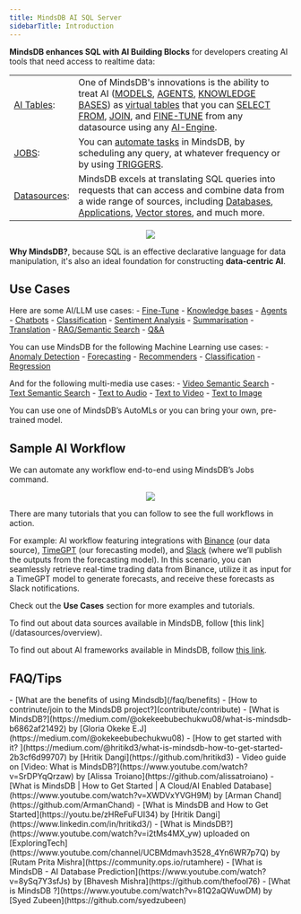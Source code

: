 ```yaml
---
title: MindsDB AI SQL Server
sidebarTitle: Introduction
---
```


<strong>MindsDB enhances SQL with AI Building Blocks</strong> for developers creating AI tools that need access to realtime data:


|  |  |
| -------- | ------- |
| [AI Tables](/ai-engines/overview): |  One of MindsDB's innovations is the ability to treat AI ([MODELS](/model-types), [AGENTS](/agents/agent), [KNOWLEDGE BASES](/agents/knowledge-bases)) as [virtual tables](/generative-ai-tables) that you can [SELECT FROM](/sql/get-single-prediction), [JOIN](/sql/get-batch-predictions), and [FINE-TUNE](/sql/api/finetune) from any datasource using any [AI-Engine](/ai-engines/overview). |
| [JOBS](/sql/create/jobs): | You can [automate tasks](/sql/create/jobs) in MindsDB, by scheduling any query, at whatever frequency or by using [TRIGGERS](/sql/create/trigger). |
| [Datasources](/datasources/overview): | MindsDB excels at translating SQL queries into requests that can access and combine data from a wide range of sources, including [Databases](/datasources/overview#databases), [Applications](/datasources/overview#applications), [Vector stores](/datasources/overview#vector-databases), and much more. |

<p align="center">
  <img src="https://docs.google.com/drawings/d/e/2PACX-1vRAViEKpgXsOrwgqHUL-E2XSeo48ZLFYFJAiU69qE0OH__mcNvp1I8Dx4KebH1Rvp-9GjUTz4MtCVBp/pub?w=903&h=500"/>
</p>  

<Tip>
<strong>Why MindsDB?</strong>, because SQL is an effective declarative language for data manipulation, it's also an ideal foundation for constructing <strong>data-centric AI</strong>. 
</Tip>

## Use Cases


Here are some AI/LLM use cases:
      - [Fine-Tune](sql/api/finetune#example-3-openai-model)
      - [Knowledge bases](/agents/knowledge-bases)
      - [Agents](/agents/agent)
      - [Chatbots](/sql/tutorials/twitterbot-mariadb-enterprise-server-skysql)
      - [Classification](/nlp/nlp-extended-examples#text-classification)
      - [Sentiment Analysis](/nlp/sentiment-analysis-inside-mysql-with-openai)
      - [Summarisation](/nlp/text-summarization-inside-mysql-with-openai)
      - [Translation](/nlp/nlp-extended-examples#translation)
      - [RAG/Semantic Search](/integrations/ai-engines/rag)
      - [Q&A](/nlp/question-answering-inside-mysql-with-openai)

You can use MindsDB for the following Machine Learning use cases:
      - [Anomaly Detection](/integrations/ai-engines/anomaly)
      - [Forecasting](/sql/tutorials/eeg-forecasting)
      - [Recommenders](sql/tutorials/recommenders)
      - [Classification](/sql/tutorials/customer-churn)
      - [Regression](/sql/tutorials/home-rentals)

And for the following multi-media use cases:
      - [Video Semantic Search](/integrations/ai-engines/twelvelabs)
      - [Text Semantic Search](/integrations/ai-engines/replicate-img2text)
      - [Text to Audio](/integrations/ai-engines/replicate-audio)
      - [Text to Video](/integrations/ai-engines/replicate-text2video)
      - [Text to Image](/integrations/ai-engines/replicate-text2img)

You can use one of MindsDB’s AutoMLs or you can bring your own, pre-trained model.

## Sample AI Workflow

We can automate any workflow end-to-end using MindsDB’s Jobs command.

<p align="center">
  <img src="https://docs.google.com/drawings/d/e/2PACX-1vTlROMTlXiYUecoAogwjBVI0eQDYWWI-aY5npcxVjfLzGL6Fs2-YN-aOcUeWFCDzZDxveYe5Dxwilia/pub?w=1438&h=703"/>
</p>

There are many tutorials that you can follow to see the full workflows in action. 

For example: AI workflow featuring integrations with [Binance](/integrations/app-integrations/binance) (our data source), [TimeGPT](/integrations/ai-engines/timegpt) (our forecasting model), and [Slack](/integrations/app-integrations/slack) (where we’ll publish the outputs from the forecasting model). In this scenario, you can seamlessly retrieve real-time trading data from Binance, utilize it as input for a TimeGPT model to generate forecasts, and receive these forecasts as Slack notifications.


Check out the **Use Cases** section for more examples and tutorials.

<Note>
To find out about data sources available in MindsDB, follow [this link](/datasources/overview).

To find out about AI frameworks available in MindsDB, follow [this link](/ai-engines/overview).
</Note>

## FAQ/Tips
<Tip>
- [What are the benefits of using Mindsdb](/faq/benefits)
- [How to contrinute/join to the MindsDB project?](contribute/contribute)
- [What is MindsDB?](https://medium.com/@okekeebubechukwu08/what-is-mindsdb-b6862af21492)
  by [Gloria Okeke E.J](https://medium.com/@okekeebubechukwu08)
- [How to get started with it? ](https://medium.com/@hritikd3/what-is-mindsdb-how-to-get-started-2b3cf6d99707)
  by [Hritik Dangi](https://github.com/hritikd3)
- Video guide on [Video: What is MindsDB?](https://www.youtube.com/watch?v=SrDPYqQrzaw) by
  [Alissa Troiano](https://github.com/alissatroiano)
- [What is MindsDB | How to Get Started | A Cloud/AI Enabled Database](https://www.youtube.com/watch?v=XWDVxYVGH9M)
  by [Arman Chand](https://github.com/ArmanChand)
- [What is MindsDB and How to Get Started](https://youtu.be/zHReFuFUI34) by
  [Hritik Dangi](https://www.linkedin.com/in/hritikd3/)
- [What is MindsDB?](https://www.youtube.com/watch?v=i2tMs4MX_yw) uploaded on
  [ExploringTech](https://www.youtube.com/channel/UCBMdmavh3528_4Yn6WR7p7Q) by
  [Rutam Prita Mishra](https://community.ops.io/rutamhere)
- [What is MindsDB - AI Database Prediction](https://www.youtube.com/watch?v=8ySq7Y3sfJs)
  by [Bhavesh Mishra](https://github.com/thefool76)
- [What is MindsDB ?](https://www.youtube.com/watch?v=81Q2aQWuwDM) by
  [Syed Zubeen](https://github.com/syedzubeen)
</Tip>
